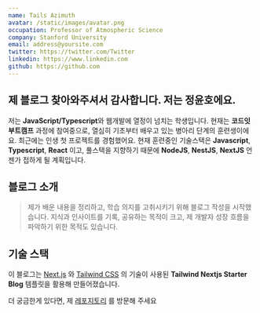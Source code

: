 ```yaml
---
name: Tails Azimuth
avatar: /static/images/avatar.png
occupation: Professor of Atmospheric Science
company: Stanford University
email: address@yoursite.com
twitter: https://twitter.com/Twitter
linkedin: https://www.linkedin.com
github: https://github.com
---
```


## 제 블로그 찾아와주셔서 감사합니다. 저는 정윤호에요.

저는 **JavaScript/Typescript**와 웹개발에 열정이 넘치는 학생입니다.
현재는 **코드잇 부트캠프** 과정에 참여중으로, 열심히 기초부터 배우고 있는 병아리 단계의 훈련생이에요. 최근에는 인생 첫 프로젝트를 경험했어요.
현재 훈련중인 기술스택은 **Javascript**, **Typescript**, **React** 이고, 풀스택을 지향하기 때문에 **NodeJS**, **NestJS**, **NextJS** 언젠가 접하게 될 계획입니다.

## 블로그 소개
> 제가 배운 내용을 정리하고, 학습 의지를 고취시키기 위해 블로그 작성을 시작했습니다.
지식과 인사이트를 기록, 공유하는 목적이 크고, 제 개발자 성장 흐름을 파악하기 위한 목적도 있습니다.

## 기술 스택
이 블로그는 [Next.js](https://nextjs.org/) 와 [Tailwind CSS](https://tailwindcss.com/) 의 기술이 사용된 **Tailwind Nextjs Starter Blog** 템플릿을 활용해 만들어졌습니다.

더 궁금한게 있다면, 제 [레포지토리](https://github.com/KingNono1030/tailwind-css-starter--nono-log/) 를 방문해 주세요
